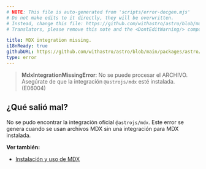 ```yaml
---
# NOTE: This file is auto-generated from 'scripts/error-docgen.mjs'
# Do not make edits to it directly, they will be overwritten.
# Instead, change this file: https://github.com/withastro/astro/blob/main/packages/astro/src/core/errors/errors-data.ts
# Translators, please remove this note and the <DontEditWarning/> component.

title: MDX integration missing.
i18nReady: true
githubURL: https://github.com/withastro/astro/blob/main/packages/astro/src/core/errors/errors-data.ts
type: error
---
```


> **MdxIntegrationMissingError**: No se puede procesar el ARCHIVO. Asegúrate de que la integración `@astrojs/mdx` esté instalada. (E06004)

## ¿Qué salió mal?

No se pudo encontrar la integración oficial `@astrojs/mdx`. Este error se genera cuando se usan archivos MDX sin una integración para MDX instalada.

**Ver también:**

-  [Instalación y uso de MDX](/es/guides/integrations-guide/mdx/)

